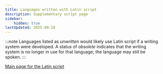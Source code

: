 ```yaml
---
title: Languages written with Latin script
description: Supplementary script page
sidebar:
    hidden: true
lastUpdated: 2025-09-10
---
```



:::note
Languages listed as _unwritten_ would likely use Latin script if a writing system were developed. A status of _obsolete_ indicates that the writing system is no longer in use for that language; the language may still be spoken.
:::

<WsList script='Latn' />

[Main page for the Latin script](/scrlang/scripts/latn)

